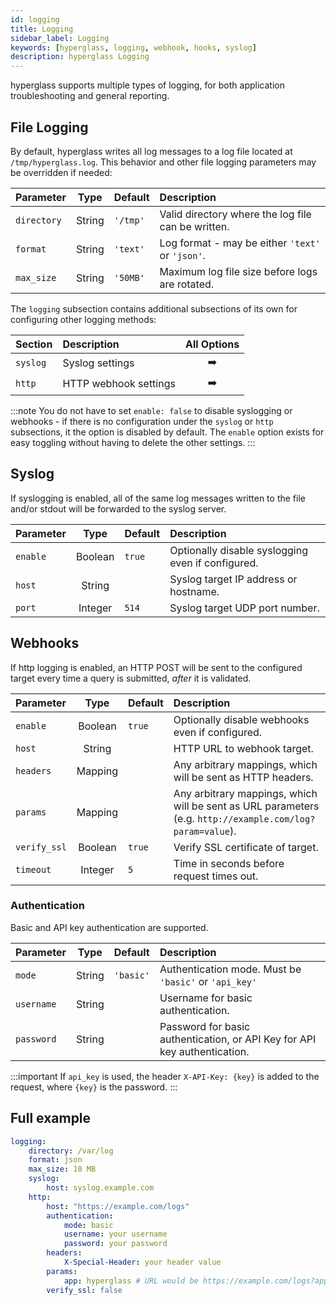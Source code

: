 ```yaml
---
id: logging
title: Logging
sidebar_label: Logging
keywords: [hyperglass, logging, webhook, hooks, syslog]
description: hyperglass Logging
---
```


hyperglass supports multiple types of logging, for both application troubleshooting and general reporting.

## File Logging

By default, hyperglass writes all log messages to a log file located at `/tmp/hyperglass.log`. This behavior and other file logging parameters may be overridden if needed:

| Parameter   |  Type  | Default  | Description                                        |
| :---------- | :----: | :------- | :------------------------------------------------- |
| `directory` | String | `'/tmp'` | Valid directory where the log file can be written. |
| `format`    | String | `'text'` | Log format - may be either `'text'` or `'json'`.   |
| `max_size`  | String | `'50MB'` | Maximum log file size before logs are rotated.     |

The `logging` subsection contains additional subsections of its own for configuring other logging methods:

| Section  | Description           |              All Options               |
| :------- | :-------------------- | :------------------------------------: |
| `syslog` | Syslog settings       |  <PageLink to="#syslog">➡️</PageLink>  |
| `http`   | HTTP webhook settings | <PageLink to="#webhooks">➡️</PageLink> |

:::note
You do not have to set `enable: false` to disable syslogging or webhooks - if there is no configuration under the `syslog` or `http` subsections, it the option is disabled by default. The `enable` option exists for easy toggling without having to delete the other settings.
:::

## Syslog

If syslogging is enabled, all of the same log messages written to the file and/or stdout will be forwarded to the syslog server.

| Parameter |  Type   | Default | Description                                       |
| :-------- | :-----: | :------ | :------------------------------------------------ |
| `enable`  | Boolean | `true`  | Optionally disable syslogging even if configured. |
| `host`    | String  |         | Syslog target IP address or hostname.             |
| `port`    | Integer | `514`   | Syslog target UDP port number.                    |

## Webhooks

If http logging is enabled, an HTTP POST will be sent to the configured target every time a query is submitted, _after_ it is validated.

| Parameter    |  Type   | Default | Description                                                                                               |
| :----------- | :-----: | :------ | :-------------------------------------------------------------------------------------------------------- |
| `enable`     | Boolean | `true`  | Optionally disable webhooks even if configured.                                                           |
| `host`       | String  |         | HTTP URL to webhook target.                                                                               |
| `headers`    | Mapping |         | Any arbitrary mappings, which will be sent as HTTP headers.                                               |
| `params`     | Mapping |         | Any arbitrary mappings, which will be sent as URL parameters (e.g. `http://example.com/log?param=value`). |
| `verify_ssl` | Boolean | `true`  | Verify SSL certificate of target.                                                                         |
| `timeout`    | Integer | `5`     | Time in seconds before request times out.                                                                 |

### Authentication

Basic and API key authentication are supported.

| Parameter  |  Type  | Default   | Description                                                               |
| :--------- | :----: | :-------- | :------------------------------------------------------------------------ |
| `mode`     | String | `'basic'` | Authentication mode. Must be `'basic'` or `'api_key'`                     |
| `username` | String |           | Username for basic authentication.                                        |
| `password` | String |           | Password for basic authentication, or API Key for API key authentication. |

:::important
If `api_key` is used, the header `X-API-Key: {key}` is added to the request, where `{key}` is the password.
:::

## Full example

```yaml
logging:
    directory: /var/log
    format: json
    max_size: 10 MB
    syslog:
        host: syslog.example.com
    http:
        host: "https://example.com/logs"
        authentication:
            mode: basic
            username: your username
            password: your password
        headers:
            X-Special-Header: your header value
        params:
            app: hyperglass # URL would be https://example.com/logs?app=hyperglass
        verify_ssl: false
```
